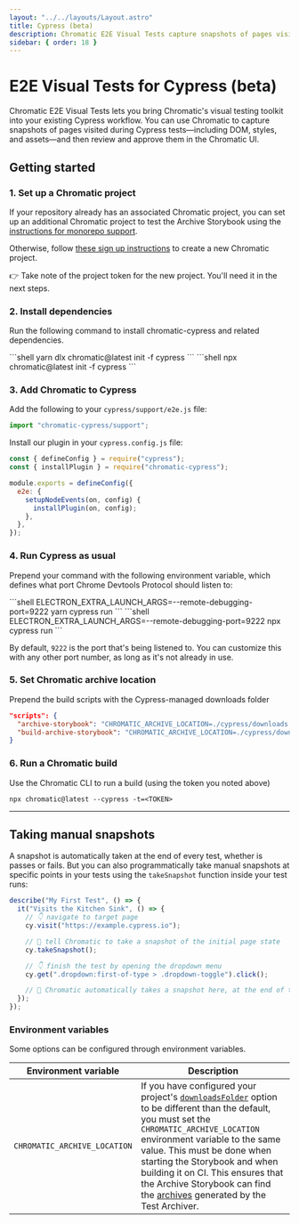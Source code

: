 ```yaml
---
layout: "../../layouts/Layout.astro"
title: Cypress (beta)
description: Chromatic E2E Visual Tests capture snapshots of pages visited during Cypress tests.
sidebar: { order: 18 }
---
```



# E2E Visual Tests for Cypress (beta)

Chromatic E2E Visual Tests lets you bring Chromatic's visual testing toolkit into your existing Cypress workflow. You can use Chromatic to capture snapshots of pages visited during Cypress tests—including DOM, styles, and assets—and then review and approve them in the Chromatic UI.

## Getting started

### 1. Set up a Chromatic project

If your repository already has an associated Chromatic project, you can set up an additional Chromatic project to test the Archive Storybook using the [instructions for monorepo support](/docs/monorepos#run-chromatic-for-each-subproject).

Otherwise, follow [these sign up instructions](/docs/setup#sign-up) to create a new Chromatic project.

<div class="aside">
  👉 Take note of the project token for the new project. You'll need it in the
  next steps.
</div>

### 2. Install dependencies

Run the following command to install chromatic-cypress and related dependencies.

<Tabs>
  <TabItem label="yarn">
    ```shell
    yarn dlx chromatic@latest init -f cypress
    ```
  </TabItem>

  <TabItem label="npm">
    ```shell
    npx chromatic@latest init -f cypress
    ```
  </TabItem>
</Tabs>

### 3. Add Chromatic to Cypress

Add the following to your `cypress/support/e2e.js` file:

```js
import "chromatic-cypress/support";
```

Install our plugin in your `cypress.config.js` file:

```js
const { defineConfig } = require("cypress");
const { installPlugin } = require("chromatic-cypress");

module.exports = defineConfig({
  e2e: {
    setupNodeEvents(on, config) {
      installPlugin(on, config);
    },
  },
});
```

### 4. Run Cypress as usual

Prepend your command with the following environment variable, which defines what port Chrome Devtools Protocol should listen to:

<Tabs>
  <TabItem label="yarn">
    ```shell
    ELECTRON_EXTRA_LAUNCH_ARGS=--remote-debugging-port=9222 yarn cypress run
    ```
  </TabItem>

  <TabItem label="npm">
    ```shell
    ELECTRON_EXTRA_LAUNCH_ARGS=--remote-debugging-port=9222 npx cypress run
    ```
  </TabItem>
</Tabs>

By default, `9222` is the port that's being listened to. You can customize this with any other port number, as long as it's not already in use.

### 5. Set Chromatic archive location

Prepend the build scripts with the Cypress-managed downloads folder

```json
"scripts": {
  "archive-storybook": "CHROMATIC_ARCHIVE_LOCATION=./cypress/downloads archive-storybook",
  "build-archive-storybook": "CHROMATIC_ARCHIVE_LOCATION=./cypress/downloads build-archive-storybook"
}
```

### 6. Run a Chromatic build

Use the Chromatic CLI to run a build (using the token you noted above)

```shell
npx chromatic@latest --cypress -t=<TOKEN>
```

---

## Taking manual snapshots

A snapshot is automatically taken at the end of every test, whether is passes or fails. But you can also programmatically take manual snapshots at specific points in your tests using the `takeSnapshot` function inside your test runs:

```js
describe("My First Test", () => {
  it("Visits the Kitchen Sink", () => {
    // 👇 navigate to target page
    cy.visit("https://example.cypress.io");

    // 📸 tell Chromatic to take a snapshot of the initial page state
    cy.takeSnapshot();

    // 👇 finish the test by opening the dropdown menu
    cy.get(".dropdown:first-of-type > .dropdown-toggle").click();

    // 📸 Chromatic automatically takes a snapshot here, at the end of the test
  });
});
```

### Environment variables

Some options can be configured through environment variables.

| Environment variable         | Description                                                                                                                                                                                                                                                                                                                                                                                                                                               |
| ---------------------------- | --------------------------------------------------------------------------------------------------------------------------------------------------------------------------------------------------------------------------------------------------------------------------------------------------------------------------------------------------------------------------------------------------------------------------------------------------------- |
| `CHROMATIC_ARCHIVE_LOCATION` | If you have configured your project's [`downloadsFolder`](https://docs.cypress.io/guides/references/configuration#Downloads) option to be different than the default, you must set the `CHROMATIC_ARCHIVE_LOCATION` environment variable to the same value. This must be done when starting the Storybook and when building it on CI. This ensures that the Archive Storybook can find the [archives](#what-are-archives) generated by the Test Archiver. |
